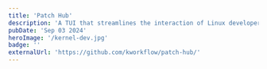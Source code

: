 ```yaml
---
title: 'Patch Hub'
description: 'A TUI that streamlines the interaction of Linux developers with patches archived on lore.kernel.org'
pubDate: 'Sep 03 2024'
heroImage: '/kernel-dev.jpg'
badge: ''
externalUrl: 'https://github.com/kworkflow/patch-hub/'
---
```



<RedirectCard
    icon={FaGithub}
    title='kworkflow/patch-hub' 
    description='patch-hub is a TUI that streamlines the interaction of Linux developers with patches archived on lore.kernel.org' 
    url='https://github.com/kworkflow/patch-hub' />